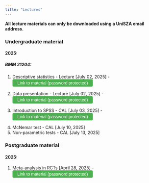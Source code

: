 ```yaml
---
title: "Lectures"
---
```


**All lecture materials can only be downloaded using a UniSZA email address.**

### Undergraduate material

#### 2025:

##### BMM 21204:

1.  Descriptive statistics - Lecture \[July 02, 2025\] - <button onclick="checkPassword()" style="padding:4px 16px; font-size:14px; border-radius:4px; background-color:#4CAF50; color:white; border:none; cursor:pointer; display:inline;"> Link to material (password protected) </button>

```{=html}
<script>
function checkPassword() {
  const password = prompt("Please enter the password:");
  const correctPassword = "uniszakt";  // change this
  const targetURL = "https://drive.google.com/drive/folders/1Uj1CR-GERaiafMDMgJABmsAoQw9PCx1y?usp=sharing";  // change this

  if (password === correctPassword) {
    window.location.href = targetURL;
  } else {
    alert("Incorrect password. Access denied.");
  }
}
</script>
```
2.  Data presentation - Lecture \[July 02, 2025\] - <button onclick="checkPassword()" style="padding:4px 16px; font-size:14px; border-radius:4px; background-color:#4CAF50; color:white; border:none; cursor:pointer; display:inline;"> Link to material (password protected) </button>

```{=html}
<script>
function checkPassword() {
  const password = prompt("Please enter the password:");
  const correctPassword = "uniszakt";  // change this
  const targetURL = "https://drive.google.com/drive/folders/1yvPKfb75VxMAwHeGIDnsQF_EVCew-urw?usp=sharing";  // change this

  if (password === correctPassword) {
    window.location.href = targetURL;
  } else {
    alert("Incorrect password. Access denied.");
  }
}
</script>
```
3.  Introduction to SPSS - CAL \[July 03, 2025\] - <button onclick="checkPassword()" style="padding:4px 16px; font-size:14px; border-radius:4px; background-color:#4CAF50; color:white; border:none; cursor:pointer; display:inline;"> Link to material (password protected) </button>

```{=html}
<script>
function checkPassword() {
  const password = prompt("Please enter the password:");
  const correctPassword = "uniszakt";  // change this
  const targetURL = "https://drive.google.com/drive/folders/1NKyZmxSeKMLbaTJJ5RE_bHNHaRQo61Zv?usp=sharing";  // change this

  if (password === correctPassword) {
    window.location.href = targetURL;
  } else {
    alert("Incorrect password. Access denied.");
  }
}
</script>
```
4.  McNemar test - CAL \[July 10, 2025\]
5.  Non-parametric tests - CAL \[July 13, 2025\]

### Postgraduate material

#### 2025:

1.  Meta-analysis in RCTs \[April 28, 2025\] - <button onclick="checkPassword()" style="padding:4px 16px; font-size:14px; border-radius:4px; background-color:#4CAF50; color:white; border:none; cursor:pointer; display:inline;"> Link to material (password protected) </button>

```{=html}
<script>
function checkPassword() {
  const password = prompt("Please enter the password:");
  const correctPassword = "uniszakt";  // change this
  const targetURL = "https://drive.google.com/drive/folders/1NDx8YtYe36OO4FJNsLpDkyr5PXyDd0xR?usp=sharing";  // change this

  if (password === correctPassword) {
    window.location.href = targetURL;
  } else {
    alert("Incorrect password. Access denied.");
  }
}
</script>
```
